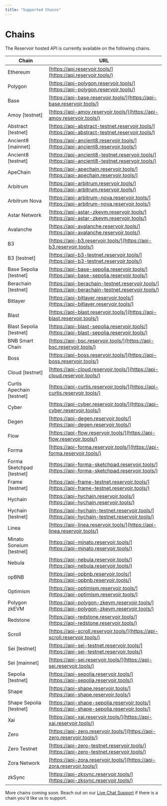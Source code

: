 ```yaml
---
title: "Supported Chains"
---
```


# Chains

The Reservoir hosted API is currently available on the following chains.

| Chain                      | URL                                                                                              |
| -------------------------- | ------------------------------------------------------------------------------------------------ |
| Ethereum                   | [https://api.reservoir.tools/](https://api.reservoir.tools/)                                     |
| Polygon                    | [https://api-polygon.reservoir.tools/](https://api-polygon.reservoir.tools/)                     |
| Base                       | [https://api-base.reservoir.tools/](https://api-base.reservoir.tools/)                           |
| Amoy \[testnet]            | [https://api-amoy.reservoir.tools/](https://api-amoy.reservoir.tools/)                           |
| Abstract \[testnet]        | [https://api-abstract-testnet.reservoir.tools/](https://api-abstract-testnet.reservoir.tools/)   |
| Ancient8 \[mainnet]        | [https://api-ancient8.reservoir.tools/](https://api-ancient8.reservoir.tools/)                   |
| Ancient8 \[testnet]        | [https://api-ancient8-testnet.reservoir.tools/](https://api-ancient8-testnet.reservoir.tools/)   |
| ApeChain                   | [https://api-apechain.reservoir.tools/](https://api-apechain.reservoir.tools/)                   |
| Arbitrum                   | [https://api-arbitrum.reservoir.tools/](https://api-arbitrum.reservoir.tools/)                   |
| Arbitrum Nova              | [https://api-arbitrum-nova.reservoir.tools/](https://api-arbitrum-nova.reservoir.tools/)         |
| Astar Network              | [https://api-astar-zkevm.reservoir.tools/](https://api-astar-zkevm.reservoir.tools/)             |
| Avalanche                  | [https://api-avalanche.reservoir.tools/](https://api-avalanche.reservoir.tools/)                 |
| B3                         | [https://api-b3.reservoir.tools/](https://api-b3.reservoir.tools/)                               |
| B3 \[testnet]              | [https://api-b3-testnet.reservoir.tools/](https://api-b3-testnet.reservoir.tools/)               |
| Base Sepolia \[testnet]    | [https://api-base-sepolia.reservoir.tools/](https://api-base-sepolia.reservoir.tools/)           |
| Berachain \[testnet]       | [https://api-berachain-testnet.reservoir.tools/](https://api-berachain-testnet.reservoir.tools/) |
| Bitlayer                   | [https://api-bitlayer.reservoir.tools/](https://api-bitlayer.reservoir.tools/)                   |
| Blast                      | [https://api-blast.reservoir.tools/](https://api-blast.reservoir.tools/)                         |
| Blast Sepolia \[testnet]   | [https://api-blast-sepolia.reservoir.tools/](https://api-blast-sepolia.reservoir.tools/)         |
| BNB Smart Chain            | [https://api-bsc.reservoir.tools/](https://api-bsc.reservoir.tools/)                             |
| Boss                       | [https://api-boss.reservoir.tools/](https://api-boss.reservoir.tools/)                           |
| Cloud \[testnet]           | [https://api-cloud.reservoir.tools/](https://api-cloud.reservoir.tools/)                         |
| Curtis Apechain \[testnet] | [https://api-curtis.reservoir.tools/](https://api-curtis.reservoir.tools/)                       |
| Cyber                      | [https://api-cyber.reservoir.tools/](https://api-cyber.reservoir.tools/)                         |
| Degen                      | [https://api-degen.reservoir.tools/](https://api-degen.reservoir.tools/)                         |
| Flow                       | [https://api-flow.reservoir.tools/](https://api-flow.reservoir.tools/)                           |
| Forma                      | [https://api-forma.reservoir.tools/](https://api-forma.reservoir.tools/)                         |
| Forma Sketchpad \[testnet] | [https://api-forma-sketchpad.reservoir.tools/](https://api-forma-sketchpad.reservoir.tools/)     |
| Frame \[testnet]           | [https://api-frame-testnet.reservoir.tools/](https://api-frame-testnet.reservoir.tools/)         |
| Hychain                    | [https://api-hychain.reservoir.tools/](https://api-hychain.reservoir.tools/)                     |
| Hychain \[testnet]         | [https://api-hychain-testnet.reservoir.tools/](https://api-hychain-testnet.reservoir.tools/)     |
| Linea                      | [https://api-linea.reservoir.tools/](https://api-linea.reservoir.tools/)                         |
| Minato Soneium \[testnet]  | [https://api-minato.reservoir.tools/](https://api-minato.reservoir.tools/)                       |
| Nebula                     | [https://api-nebula.reservoir.tools/](https://api-nebula.reservoir.tools/)                       |
| opBNB                      | [https://api-opbnb.reservoir.tools/](https://api-opbnb.reservoir.tools/)                         |
| Optimism                   | [https://api-optimism.reservoir.tools/](https://api-optimism.reservoir.tools/)                   |
| Polygon zkEVM              | [https://api-polygon-zkevm.reservoir.tools/](https://api-polygon-zkevm.reservoir.tools/)         |
| Redstone                   | [https://api-redstone.reservoir.tools/](https://api-redstone.reservoir.tools/)                   |
| Scroll                     | [https://api-scroll.reservoir.tools/](https://api-scroll.reservoir.tools/)                       |
| Sei \[testnet]             | [https://api-sei-testnet.reservoir.tools/](https://api-sei-testnet.reservoir.tools/)             |
| Sei \[mainnet]             | [https://api-sei.reservoir.tools/](https://api-sei.reservoir.tools/)                             |
| Sepolia \[testnet]         | [https://api-sepolia.reservoir.tools/](https://api-sepolia.reservoir.tools/)                     |
| Shape                      | [https://api-shape.reservoir.tools/](https://api-shape.reservoir.tools/)                         |
| Shape Sepolia \[testnet]   | [https://api-shape-sepolia.reservoir.tools/](https://api-shape-sepolia.reservoir.tools/)         |
| Xai                        | [https://api-xai.reservoir.tools/](https://api-xai.reservoir.tools/)                             |
| Zero                       | [https://api-zero.reservoir.tools/](https://api-zero.reservoir.tools/)                           |
| Zero Testnet               | [https://api-zero-testnet.reservoir.tools/](https://api-zero-testnet.reservoir.tools/)           |
| Zora Network               | [https://api-zora.reservoir.tools/](https://api-zora.reservoir.tools/)                           |
| zkSync                     | [https://api-zksync.reservoir.tools/](https://api-zksync.reservoir.tools/)                       |

More chains coming soon. Reach out on our [Live Chat Support](/docs#contact-us) if there is a chain you'd like us to support.
